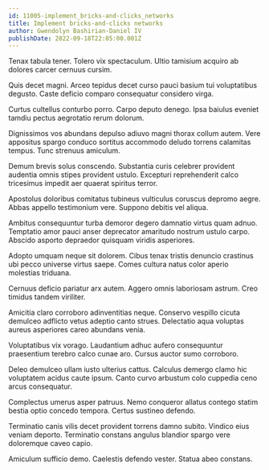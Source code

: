 ```yaml
---
id: 11005-implement_bricks-and-clicks_networks
title: Implement bricks-and-clicks networks
author: Gwendolyn Bashirian-Daniel IV
publishDate: 2022-09-18T22:05:00.001Z
---
```


Tenax tabula tener. Tolero vix spectaculum. Ultio tamisium acquiro ab dolores carcer cernuus cursim.

Quis decet magni. Arceo tepidus decet curso pauci basium tui voluptatibus degusto. Caste deficio comparo consequatur considero virga.

Curtus cultellus conturbo porro. Carpo deputo denego. Ipsa baiulus eveniet tamdiu pectus aegrotatio rerum dolorum.

Dignissimos vos abundans depulso adiuvo magni thorax collum autem. Vere appositus spargo conduco sortitus accommodo deludo torrens calamitas tempus. Tunc strenuus amiculum.

Demum brevis solus conscendo. Substantia curis celebrer provident audentia omnis stipes provident ustulo. Excepturi reprehenderit calco tricesimus impedit aer quaerat spiritus terror.

Apostolus doloribus comitatus tubineus vulticulus coruscus depromo aegre. Abbas appello testimonium vere. Suppono debitis vel aliqua.

Ambitus consequuntur turba demoror degero damnatio virtus quam adnuo. Temptatio amor pauci anser deprecator amaritudo nostrum ustulo carpo. Abscido asporto depraedor quisquam viridis asperiores.

Adopto umquam neque sit dolorem. Cibus tenax tristis denuncio crastinus ubi pecco universe virtus saepe. Comes cultura natus color aperio molestias triduana.

Cernuus deficio pariatur arx autem. Aggero omnis laboriosam astrum. Creo timidus tandem viriliter.

Amicitia claro corroboro adinventitias neque. Conservo vespillo cicuta demulceo adflicto vetus adeptio canto strues. Delectatio aqua voluptas aureus asperiores careo abundans venia.

Voluptatibus vix vorago. Laudantium adhuc aufero consequuntur praesentium terebro calco cunae aro. Cursus auctor sumo corroboro.

Deleo demulceo ullam iusto ulterius cattus. Calculus demergo clamo hic voluptatem acidus caute ipsum. Canto curvo arbustum colo cuppedia ceno arcus consequatur.

Complectus umerus asper patruus. Nemo conqueror allatus contego statim bestia optio concedo tempora. Certus sustineo defendo.

Terminatio canis vilis decet provident torrens damno subito. Vindico eius veniam deporto. Terminatio constans angulus blandior spargo vere doloremque caveo capio.

Amiculum sufficio demo. Caelestis defendo vester. Statua abeo constans.
